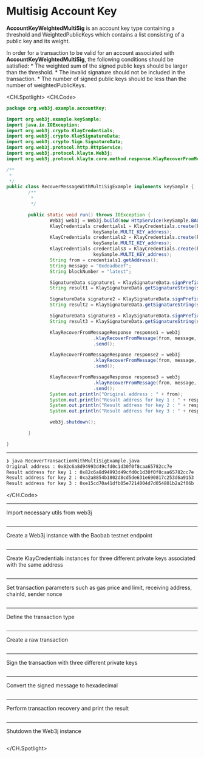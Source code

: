 # Multisig Account Key

**AccountKeyWeightedMultiSig** is an account key type containing a threshold and WeightedPublicKeys which contains a list consisting of a public key and its weight.

In order for a transaction to be valid for an account associated with **AccountKeyWeightedMultiSig**, the following conditions should be satisfied:
    * The weighted sum of the signed public keys should be larger than the threshold.
    * The invalid signature should not be included in the transaction.
    * The number of signed public keys should be less than the number of weightedPublicKeys.

<CH.Spotlight>
<CH.Code>

```java RecoverTransactionWithMultiSigExample.java
package org.web3j.example.accountKey;

import org.web3j.example.keySample;
import java.io.IOException;
import org.web3j.crypto.KlayCredentials;
import org.web3j.crypto.KlaySignatureData;
import org.web3j.crypto.Sign.SignatureData;
import org.web3j.protocol.http.HttpService;
import org.web3j.protocol.klaytn.Web3j;
import org.web3j.protocol.klaytn.core.method.response.KlayRecoverFromMessageResponse;

/**
 * 
 */
public class RecoverMessageWithMultiSigExample implements keySample {
        /**
         * 
         */

        public static void run() throws IOException {
                Web3j web3j = Web3j.build(new HttpService(keySample.BAOBAB_URL));
                KlayCredentials credentials1 = KlayCredentials.create(keySample.MULTI_KEY_privkey1,
                                keySample.MULTI_KEY_address);
                KlayCredentials credentials2 = KlayCredentials.create(keySample.MULTI_KEY_privkey2,
                                keySample.MULTI_KEY_address);
                KlayCredentials credentials3 = KlayCredentials.create(keySample.MULTI_KEY_privkey3,
                                keySample.MULTI_KEY_address);
                String from = credentials1.getAddress();
                String message = "0xdeadbeef";
                String blockNumber = "latest";

                SignatureData signature1 = KlaySignatureData.signPrefixedMessage(message, credentials1);
                String result1 = KlaySignatureData.getSignatureString(signature1);

                SignatureData signature2 = KlaySignatureData.signPrefixedMessage(message, credentials2);
                String result2 = KlaySignatureData.getSignatureString(signature2);

                SignatureData signature3 = KlaySignatureData.signPrefixedMessage(message, credentials3);
                String result3 = KlaySignatureData.getSignatureString(signature3);

                KlayRecoverFromMessageResponse response1 = web3j
                                .klayRecoverFromMessage(from, message, result1, blockNumber)
                                .send();

                KlayRecoverFromMessageResponse response2 = web3j
                                .klayRecoverFromMessage(from, message, result2, blockNumber)
                                .send();

                KlayRecoverFromMessageResponse response3 = web3j
                                .klayRecoverFromMessage(from, message, result3, blockNumber)
                                .send();
                System.out.println("Original address : " + from);
                System.out.println("Result address for key 1 : " + response1.getResult());
                System.out.println("Result address for key 2 : " + response2.getResult());
                System.out.println("Result address for key 3 : " + response3.getResult());

                web3j.shutdown();

        }

}
```

---
```zsh output
❯ java RecoverTransactionWithMultiSigExample.java
Original address : 0x82c6a8d94993d49cfd0c1d30f0f8caa65782cc7e
Result address for key 1 : 0x82c6a8d94993d49cfd0c1d30f0f8caa65782cc7e
Result address for key 2 : 0xa2a8854b1802d8cd5de631e690817c253d6a9153
Result address for key 3 : 0xe15cd70a41dfb05e7214004d7d054801b2a2f06b
```
</CH.Code>

---
Import necessary utils from web3j
```java RecoverTransactionWithMultiSigExample.java focus=1:15

```
---
Create a Web3j instance with the Baobab testnet endpoint
```java RecoverTransactionWithMultiSigExample.java focus=26

```
---
Create KlayCredentials instances for three different private keys associated with the same address
```java RecoverTransactionWithMultiSigExample.java focus=27:32

```
---
Set transaction parameters such as gas price and limit, receiving address, chainId, sender nonce
```java RecoverTransactionWithMultiSigExample.java focus=34:42

```
---
Define the transaction type
```java RecoverTransactionWithMultiSigExample.java focus=44

```
---
Create a raw transaction
```java RecoverTransactionWithMultiSigExample.java focus=46:53

```
---
Sign the transaction with three different private keys
```java RecoverTransactionWithMultiSigExample.java focus=55:57

```
---
Convert the signed message to hexadecimal
```java RecoverTransactionWithMultiSigExample.java focus=59

```
---
Perform transaction recovery and print the result
```java RecoverTransactionWithMultiSigExample.java focus=60:65

```
---
Shutdown the Web3j instance
```java RecoverTransactionWithMultiSigExample.java focus=67

```


</CH.Spotlight>
